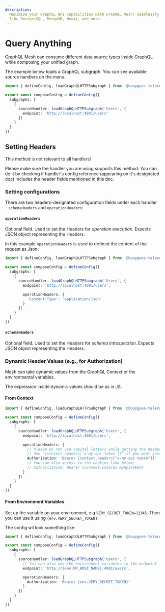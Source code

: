 ```yaml
---
description:
  Maximize your GraphQL API capabilities with GraphQL Mesh! Seamlessly consume various data sources
  like PostgreSQL, MongoDB, Neo4j, and more.
---
```



# Query Anything

GraphQL Mesh can consume different data source types inside GraphQL while composing your unified
graph.

The example below loads a GraphQL subgraph. You can see available source handlers on the menu.

```ts filename="mesh-config.ts"
import { defineConfig, loadGraphQLHTTPSubgraph } from '@bouygues-telecom/graphql-compose-cli'

export const composeConfig = defineConfig({
  subgraphs: [
    {
      sourceHandler: loadGraphQLHTTPSubgraph('Users', {
        endpoint: 'http://localhost:4001/users'
      })
    }
  ]
})
```

## Setting Headers

<Callout emoji="⚠️" type="warning">
  This method is not relevant to all handlers!

Please make sure the handler you are using supports this method: You can do it by checking if
handler's config reference (appearing on it's designated doc) includes the header fields mentioned
in this doc.

</Callout>

### Setting configurations

There are two headers-designated configuration fields under each handler - `schemaHeaders` and
`operationHeaders`:

#### `operationHeaders`

Optional field. Used to set the Headers for _operation execution_. Expects JSON object representing
the Headers.

In this example `operationHeaders` is used to defined the content of the request as Json:

```ts filename="mesh-config.ts" {9-11}
import { defineConfig, loadGraphQLHTTPSubgraph } from '@bouygues-telecom/graphql-compose-cli'

export const composeConfig = defineConfig({
  subgraphs: [
    {
      sourceHandler: loadGraphQLHTTPSubgraph('Users', {
        endpoint: 'http://localhost:4001/users',

        operationHeaders: {
          'Content-Type': 'application/json'
        }
      })
    }
  ]
})
```

#### `schemaHeaders`

Optional field. Used to set the Headers for _schema introspection_. Expects JSON object representing
the Headers.

### Dynamic Header Values (e.g., for Authorization)

Mesh can take dynamic values from the GraphQL Context or the environmental variables.

The expression inside dynamic values should be as in JS.

#### From Context

```ts filename="mesh-config.ts" {9-15}
import { defineConfig, loadGraphQLHTTPSubgraph } from '@bouygues-telecom/graphql-compose-cli'

export const composeConfig = defineConfig({
  subgraphs: [
    {
      sourceHandler: loadGraphQLHTTPSubgraph('Users', {
        endpoint: 'http://localhost:4001/users',

        operationHeaders: {
          // Please do not use capital letters while getting the headers
          // Use "{context.headers['x-my-api-token']}" if you want just the value of the header
          Authorization: 'Bearer {context.headers["x-my-api-token"]}'
          // You can also access to the cookies like below;
          // Authorization: Bearer {context.cookies.myApiToken}
        }
      })
    }
  ]
})
```

#### From Environment Variables

Set up the variable on your environment, e.g `VERY_SECRET_TOKEN=12345`. Then you can use it using
`{env.VERY_SECRET_TOKEN}`.

The config wil look something like:

```ts filename="mesh-config.ts" {9-11}
import { defineConfig, loadGraphQLHTTPSubgraph } from '@bouygues-telecom/graphql-compose-cli'

export const composeConfig = defineConfig({
  subgraphs: [
    {
      sourceHandler: loadGraphQLHTTPSubgraph('Users', {
        // You can also use the environment variables in the endpoint
        endpoint: 'http://{env.MY_HOST_NAME}:4001/users',

        operationHeaders: {
          Authorization: 'Bearer {env.VERY_SECRET_TOKEN}'
        }
      })
    }
  ]
})
```
